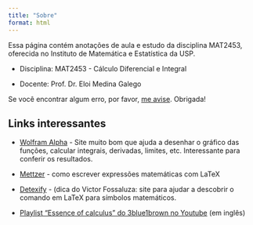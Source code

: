 ```yaml
---
title: "Sobre"
format: html
---
```


Essa página contém anotações de aula e estudo da disciplina MAT2453, oferecida no Instituto de Matemática e Estatística da USP.



- Disciplina: MAT2453 - Cálculo Diferencial e Integral

- Docente: Prof. Dr. Eloi Medina Galego

::: {.callout-warning}
Se você encontrar algum erro, por favor, [me avise](https://github.com/beatrizmilz/2025-01-MAT2453/issues). Obrigada!
:::


## Links interessantes

- [Wolfram Alpha](https://www.wolframalpha.com/) - Site muito bom que ajuda a desenhar o gráfico das funções, calcular integrais, derivadas, limites, etc. Interessante para conferir os resultados.

- [Mettzer](https://app.mettzer.com/latex#c%C3%A1lculo) - como escrever expressões matemáticas com LaTeX

- [Detexify](https://detexify.kirelabs.org/classify.html) - (dica do Victor Fossaluza: site para ajudar a descobrir o comando em LaTeX para símbolos matemáticos.

- [Playlist "Essence of calculus" do 3blue1brown no Youtube](https://www.youtube.com/watch?v=WUvTyaaNkzM&list=PLZHQObOWTQDMsr9K-rj53DwVRMYO3t5Yr&pp=0gcJCXcEOCosWNin)  (em inglês)


